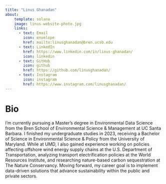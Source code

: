 ```yaml
---
title: "Linus Ghanadan"
about:
    template: solana
    image: linus-website-photo.jpg
    links: 
      - text: Email
        icon: envelope
        href: mailto:linusghanadan@bren.ucsb.edu
      - text: LinkedIn
        href: https://www.linkedin.com/in/linus-ghanadan/
        icon: linkedin
      - text: GitHub
        icon: github
        href: https://github.com/linusghanadan/
      - text: Instagram
        icon: instagram
        href: https://www.instagram.com/linusghanadan/
---
```


# Bio

I'm currently pursuing a Master's degree in Environmental Data Science from the Bren School of Environmental Science & Management at UC Santa Barbara. I finished my undergraduate studies in 2023, receiving a Bachelor of Science in Environmental Science & Policy from the University of Maryland. While at UMD, I also gained experience working on policies affecting offshore wind energy supply chains at the U.S. Department of Transportation, analyzing transport electrification policies at the World Resources Institute, and researching nature-based carbon sequestration at The Nature Conservancy. Moving forward, my career goal is to implement data-driven solutions that advance sustainability within the public and private sectors.

